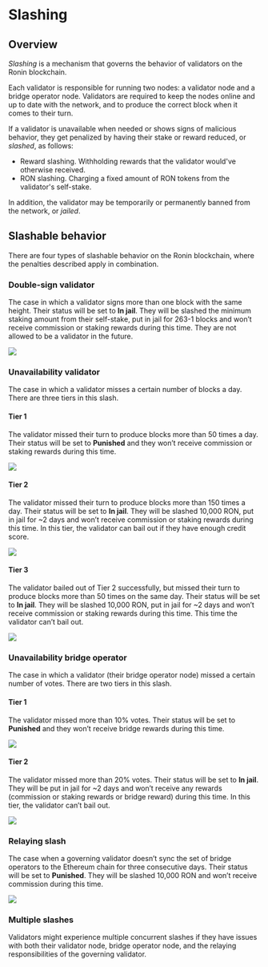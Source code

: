 
# Slashing

## Overview
_Slashing_ is a mechanism that governs the behavior of validators on the Ronin blockchain.

Each validator is responsible for running two nodes: a validator node and a bridge operator node. Validators are required to keep the nodes online and up to date with the network, and to produce the correct block when it comes to their turn.

If a validator is unavailable when needed or shows signs of malicious behavior, they get penalized by having their stake or reward reduced, or _slashed_, as follows:
* Reward slashing. Withholding rewards that the validator would've otherwise received.
* RON slashing. Charging a fixed amount of RON tokens from the validator's self-stake.

In addition, the validator may be temporarily or permanently banned from the network, or _jailed_.

## Slashable behavior

There are four types of slashable behavior on the Ronin blockchain, where the penalties described apply in combination.

### Double-sign validator

The case in which a validator signs more than one block with the same height. Their status will be set to **In jail**. They will be slashed the minimum staking amount from their self-stake, put in jail for 263-1 blocks and won’t receive commission or staking rewards during this time. They are not allowed to be a validator in the future.

<img src={doubleSign} width={1224} />

### Unavailability validator

The case in which a validator misses a certain number of blocks a day. There are three tiers in this slash.

#### Tier 1

The validator missed their turn to produce blocks more than 50 times a day. Their status will be set to **Punished** and they won’t receive commission or staking rewards during this time.

<img src={valSlashTierOne} width={1224} />

#### Tier 2

The validator missed their turn to produce blocks more than 150 times a day. Their status will be set to **In jail**. They will be slashed 10,000 RON, put in jail for ~2 days and won’t receive commission or staking rewards during this time. In this tier, the validator can bail out if they have enough credit score.

<img src={valSlashTierTwo} width={1224} />

#### Tier 3

The validator bailed out of Tier 2 successfully, but missed their turn to produce blocks more than 50 times on the same day. Their status will be set to **In jail**. They will be slashed 10,000 RON, put in jail for ~2 days and won’t receive commission or staking rewards during this time. This time the validator can’t bail out.

<img src={valSlashTierThree} width={1224} />

### Unavailability bridge operator

The case in which a validator (their bridge operator node) missed a certain number of votes. There are two tiers in this slash.

#### Tier 1

The validator missed more than 10% votes. Their status will be set to **Punished** and they won’t receive bridge rewards during this time.

<img src={bridSlashTierOne} width={1224} />

#### Tier 2

The validator missed more than 20% votes. Their status will be set to **In jail**. They will be put in jail for ~2 days and won’t receive any rewards (commission or staking rewards or bridge reward) during this time. In this tier, the validator can’t bail out.

<img src={bridSlashTierTwo} width={1224} />

### Relaying slash

The case when a governing validator doesn’t sync the set of bridge operators to the Ethereum chain for three consecutive days. Their status will be set to **Punished**. They will be slashed 10,000 RON and won’t receive commission during this time.

<img src={relayingSlash} width={1224} />

<p> </p>

### Multiple slashes

Validators might experience multiple concurrent slashes if they have issues with both their validator node, bridge operator node, and the relaying responsibilities of the governing validator.
